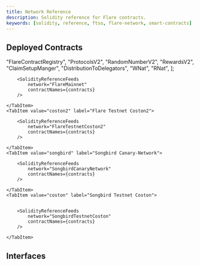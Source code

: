 ```yaml
---
title: Network Reference
description: Solidity reference for Flare contracts.
keywords: [solidity, reference, ftso, flare-network, smart-contracts]
---
```



## Deployed Contracts

  "FlareContractRegistry",
  "ProtocolsV2",
  "RandomNumberV2",
  "RewardsV2",
  "ClaimSetupManger",
  "DistributionToDelegators",
  "WNat",
  "RNat",
];

<Tabs block>
    <TabItem value="flare" label="Flare Mainnet" default>

        <SolidityReferenceFeeds
            network="FlareMainnet"
            contractNames={contracts}
        />

    </TabItem>
    <TabItem value="coston2" label="Flare Testnet Coston2">

        <SolidityReferenceFeeds
            network="FlareTestnetCoston2"
            contractNames={contracts}
        />

    </TabItem>
    <TabItem value="songbird" label="Songbird Canary-Network">

        <SolidityReferenceFeeds
            network="SongbirdCanaryNetwork"
            contractNames={contracts}
        />

    </TabItem>
    <TabItem value="coston" label="Songbird Testnet Coston">


        <SolidityReferenceFeeds
            network="SongbirdTestnetCoston"
            contractNames={contracts}
        />

    </TabItem>

</Tabs>

## Interfaces

<DocCardList />
